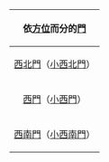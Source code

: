 {| id="toc" cellspacing="10" style="margin: 0 0 2em 2em; float:right;"
|-
!colspan="5" |依[[方位]]而分的[[門 (建築物)|門]]
|-
|align="center"|[[西北門]]（[[小西北門]]）
|align="center"|[[北門]]（[[小北門]]）
|align="center"|[[東北門]]（[[小東北門]]）
|-
|align="center" |[[西門]]（[[小西門]]）  
|align="center" |[[中門]]（[[小中門]]）
|align="center" |[[東門]]（[[小東門]]） 
|-
|align="center"|[[西南門]]（[[小西南門]]）
|align="center"|[[南門]]（[[小南門]]）
|align="center"|[[東南門]]（[[小東南門]]）
|}
